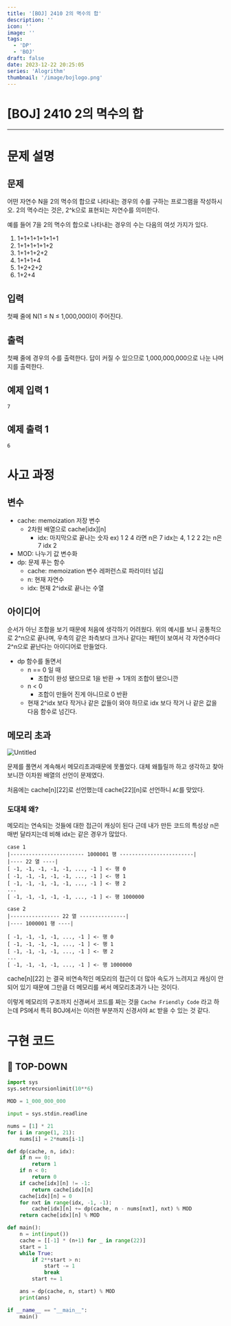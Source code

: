 ```yaml
---
title: '[BOJ] 2410 2의 멱수의 합'
description: ''
icon: ''
image: ''
tags:
  - 'DP'
  - 'BOJ'
draft: false
date: 2023-12-22 20:25:05
series: 'Alogrithm'
thumbnail: '/image/bojlogo.png'
---
```


# [BOJ] 2410 2의 멱수의 합

---

# 문제 설명

## 문제

어떤 자연수 N을 2의 멱수의 합으로 나타내는 경우의 수를 구하는 프로그램을 작성하시오. 2의 멱수라는 것은, 2^k으로 표현되는 자연수를 의미한다.

예를 들어 7을 2의 멱수의 합으로 나타내는 경우의 수는 다음의 여섯 가지가 있다.

1. 1+1+1+1+1+1+1
2. 1+1+1+1+1+2
3. 1+1+1+2+2
4. 1+1+1+4
5. 1+2+2+2
6. 1+2+4

## 입력

첫째 줄에 N(1 ≤ N ≤ 1,000,000)이 주어진다.

## 출력

첫째 줄에 경우의 수를 출력한다. 답이 커질 수 있으므로 1,000,000,000으로 나눈 나머지를 출력한다.

## 예제 입력 1

```
7
```

## 예제 출력 1

```
6
```

# 사고 과정

## 변수

- cache: memoization 저장 변수
  - 2차원 배열으로 cache[idx][n]
    - idx: 마지막으로 끝나는 숫자
      ex) 1 2 4 라면 n은 7 idx는 4, 1 2 2 2는 n은 7 idx 2
- MOD: 나누기 값 변수화
- dp: 문제 푸는 함수
  - cache: memoization 변수 레퍼런스로 파라미터 넘김
  - n: 현재 자연수
  - idx: 현재 2^idx로 끝나는 수열

## 아이디어

순서가 아닌 조합을 보기 때문에 처음에 생각하기 어려웠다. 위의 예시를 보니 공통적으로 2^n으로 끝나며, 우측의 같은 좌측보다 크거나 같다는 패턴이 보여서 각 자연수마다 2^n으로 끝난다는 아이디어로 만들었다.

- dp 함수를 돌면서
  - n == 0 일 때
    - 조합이 완성 됐으므로 1을 반환 → 1개의 조합이 됐으니깐
  - n < 0
    - 조합이 만들어 진게 아니므로 0 반환
  - 현재 2^idx 보다 작거나 같은 값들이 와야 하므로 idx 보다 작거 나 같은 값을 다음 함수로 넘긴다.

## 메모리 초과

![Untitled](https://file.notion.so/f/f/272a32b9-1f5e-4158-b469-a73b85e0ff2a/369da095-f184-46f2-b8c9-718ef50850e1/Untitled.png?id=6d004d3d-df48-41c8-8b90-302d86244ec7&table=block&spaceId=272a32b9-1f5e-4158-b469-a73b85e0ff2a&expirationTimestamp=1703332800000&signature=mVvEQZVrbGoWqG3vCbf5E7S3hKtf1mDI8CggSaMkRyA&downloadName=Untitled.png)

문제를 풀면서 계속해서 메모리초과때문에 못풀었다. 대체 왜틀릴까 하고 생각하고 찾아보니깐 이차원 배열의 선언이 문제였다.

처음에는 cache[n][22]로 선언했는데 cache[22][n]로 선언하니 `AC`를 맞았다.

### 도대체 왜?

메모리는 연속되는 것들에 대한 접근이 캐싱이 된다 근데 내가 만든 코드의 특성상 n은 매번 달라지는데 비해 idx는 같은 경우가 많았다.

```
case 1
|------------------------ 1000001 행 ------------------------|
|---- 22 열 ----|
[ -1, -1, -1, -1, -1, ..., -1 ] <- 행 0
[ -1, -1, -1, -1, -1, ..., -1 ] <- 행 1
[ -1, -1, -1, -1, -1, ..., -1 ] <- 행 2
...
[ -1, -1, -1, -1, -1, ..., -1 ] <- 행 1000000

case 2
|---------------- 22 열 ---------------|
|---- 1000001 행 ----|

[ -1, -1, -1, -1, ..., -1 ] <- 행 0
[ -1, -1, -1, -1, ..., -1 ] <- 행 1
[ -1, -1, -1, -1, ..., -1 ] <- 행 2
...
[ -1, -1, -1, -1, ..., -1 ] <- 행 1000000
```

cache[n][22] 는 결국 비연속적인 메모리의 접근이 더 많아 속도가 느려지고 캐싱이 안되어 있기 때문에 그만큼 더 메모리를 써서 메모리초과가 나는 것이다.

이렇게 메모리의 구조까지 신경써서 코드를 짜는 것을 `Cache Friendly Code` 라고 하는데 PS에서 특히 BOJ에서는 이러한 부분까지 신경서야 `AC` 받을 수 있는 것 같다.

# 구현 코드

## 🐍 TOP-DOWN

```python
import sys
sys.setrecursionlimit(10**6)

MOD = 1_000_000_000

input = sys.stdin.readline

nums = [1] * 21
for i in range(1, 21):
    nums[i] = 2*nums[i-1]

def dp(cache, n, idx):
    if n == 0:
        return 1
    if n < 0:
        return 0
    if cache[idx][n] != -1:
        return cache[idx][n]
    cache[idx][n] = 0
    for nxt in range(idx, -1, -1):
        cache[idx][n] += dp(cache, n - nums[nxt], nxt) % MOD
    return cache[idx][n] % MOD

def main():
    n = int(input())
    cache = [[-1] * (n+1) for _ in range(22)]
    start = 1
    while True:
        if 2**start > n:
            start -= 1
            break
        start += 1

    ans = dp(cache, n, start) % MOD
    print(ans)

if __name__ == "__main__":
    main()
```

